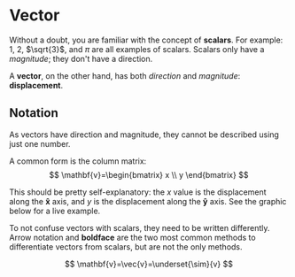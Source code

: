 
# Vector
Without a doubt, you are familiar with the concept of **scalars**. For example: 1, 2, $\sqrt{3}$, and $\pi$ are all examples of scalars. Scalars only have a *magnitude*; they don't have a direction.

A **vector**, on the other hand, has both *direction* and *magnitude*: **displacement**.

## Notation
As vectors have direction and magnitude, they cannot be described using just one number.

A common form is the column matrix:
$$
\mathbf{v}=\begin{bmatrix} x \\ y \end{bmatrix}
$$

This should be pretty self-explanatory: the $x$ value is the displacement along the $\mathbf{\hat{x}}$ axis, and $y$ is the displacement along the  $\mathbf{\hat{y}}$ axis. See the graphic below for a live example.

<div className="video_wrapper">
    <ReactPlayer className="video_player" height="100%" src="/video/vector-example.mp4" width="100%" playing={true} muted={true} loop={true} />
</div>


To not confuse vectors with scalars, they need to be written differently. Arrow notation and **boldface** are the two most common methods to differentiate vectors from scalars, but are not the only methods.

$$
\mathbf{v}=\vec{v}=\underset{\sim}{v}
$$